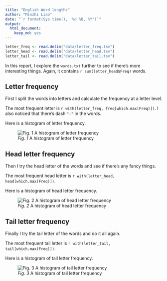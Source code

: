 ```yaml
---
title: "English Word lengths"
author: "Minzhi Liao"
date: "`r format(Sys.time(), '%d %B, %Y')`"
output:
  html_document:
    keep_md: yes
---
```


```r
letter_freq <- read.delim("data/letter_freq.tsv")
letter_head <- read.delim("data/letter_head.tsv")
letter_tail <- read.delim("data/letter_tail.tsv")
```

In this report, I explore the `words.txt` further to see if there's more interesting things. Again, it contains `r sum(letter_head$Freq)` words.

## Letter frequency

First I split the words into letters and calculate the frequency at a letter level.

The most frequent letter is `r with(letter_freq, freq[which.max(Freq)])`. I also noticed that there's dash `"-"` in the words. 

Here is a histogram of letter frequency.

![*Fig. 1* A histogram of letter frequency](img/letter_freq.png)

## Head letter frequency

Then I try the head letter of the words and see if there's any fancy things.

The most frequent head letter is `r with(letter_head, head[which.max(Freq)])`.

Here is a histogram of head letter frequency.

![*Fig. 2* A histogram of head letter frequency](img/letter_head.png)

## Tail letter frequency

Finally I try the tail letter of the words and do it all again.

The most frequent tail letter is `r with(letter_tail, tail[which.max(Freq)])`.

Here is a histogram of tail letter frequency.

![*Fig. 3* A histogram of tail letter frequency](img/letter_tail.png)
